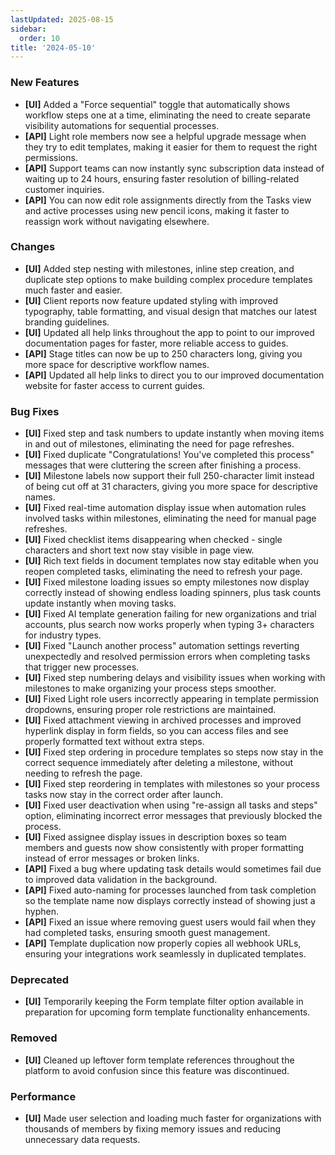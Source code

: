 ```yaml
---
lastUpdated: 2025-08-15
sidebar:
  order: 10
title: '2024-05-10'
---
```


### New Features

- **[UI]** Added a "Force sequential" toggle that automatically shows workflow steps one at a time, eliminating the need to create separate visibility automations for sequential processes.
- **[API]** Light role members now see a helpful upgrade message when they try to edit templates, making it easier for them to request the right permissions.
- **[API]** Support teams can now instantly sync subscription data instead of waiting up to 24 hours, ensuring faster resolution of billing-related customer inquiries.
- **[API]** You can now edit role assignments directly from the Tasks view and active processes using new pencil icons, making it faster to reassign work without navigating elsewhere.

### Changes

- **[UI]** Added step nesting with milestones, inline step creation, and duplicate step options to make building complex procedure templates much faster and easier.
- **[UI]** Client reports now feature updated styling with improved typography, table formatting, and visual design that matches our latest branding guidelines.
- **[UI]** Updated all help links throughout the app to point to our improved documentation pages for faster, more reliable access to guides.
- **[API]** Stage titles can now be up to 250 characters long, giving you more space for descriptive workflow names.
- **[API]** Updated all help links to direct you to our improved documentation website for faster access to current guides.

### Bug Fixes

- **[UI]** Fixed step and task numbers to update instantly when moving items in and out of milestones, eliminating the need for page refreshes.
- **[UI]** Fixed duplicate "Congratulations! You've completed this process" messages that were cluttering the screen after finishing a process.
- **[UI]** Milestone labels now support their full 250-character limit instead of being cut off at 31 characters, giving you more space for descriptive names.
- **[UI]** Fixed real-time automation display issue when automation rules involved tasks within milestones, eliminating the need for manual page refreshes.
- **[UI]** Fixed checklist items disappearing when checked - single characters and short text now stay visible in page view.
- **[UI]** Rich text fields in document templates now stay editable when you reopen completed tasks, eliminating the need to refresh your page.
- **[UI]** Fixed milestone loading issues so empty milestones now display correctly instead of showing endless loading spinners, plus task counts update instantly when moving tasks.
- **[UI]** Fixed AI template generation failing for new organizations and trial accounts, plus search now works properly when typing 3+ characters for industry types.
- **[UI]** Fixed "Launch another process" automation settings reverting unexpectedly and resolved permission errors when completing tasks that trigger new processes.
- **[UI]** Fixed step numbering delays and visibility issues when working with milestones to make organizing your process steps smoother.
- **[UI]** Fixed Light role users incorrectly appearing in template permission dropdowns, ensuring proper role restrictions are maintained.
- **[UI]** Fixed attachment viewing in archived processes and improved hyperlink display in form fields, so you can access files and see properly formatted text without extra steps.
- **[UI]** Fixed step ordering in procedure templates so steps now stay in the correct sequence immediately after deleting a milestone, without needing to refresh the page.
- **[UI]** Fixed step reordering in templates with milestones so your process tasks now stay in the correct order after launch.
- **[UI]** Fixed user deactivation when using "re-assign all tasks and steps" option, eliminating incorrect error messages that previously blocked the process.
- **[UI]** Fixed assignee display issues in description boxes so team members and guests now show consistently with proper formatting instead of error messages or broken links.
- **[API]** Fixed a bug where updating task details would sometimes fail due to improved data validation in the background.
- **[API]** Fixed auto-naming for processes launched from task completion so the template name now displays correctly instead of showing just a hyphen.
- **[API]** Fixed an issue where removing guest users would fail when they had completed tasks, ensuring smooth guest management.
- **[API]** Template duplication now properly copies all webhook URLs, ensuring your integrations work seamlessly in duplicated templates.

### Deprecated

- **[UI]** Temporarily keeping the Form template filter option available in preparation for upcoming form template functionality enhancements.

### Removed

- **[UI]** Cleaned up leftover form template references throughout the platform to avoid confusion since this feature was discontinued.

### Performance

- **[UI]** Made user selection and loading much faster for organizations with thousands of members by fixing memory issues and reducing unnecessary data requests.